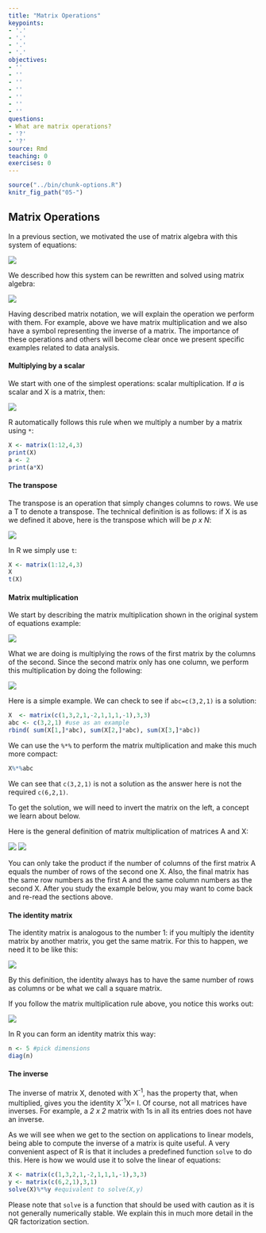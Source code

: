 ```yaml
---
title: "Matrix Operations"
keypoints:
- '.'
- '.'
- '.'
- '.'
objectives:
- ''
- ''
- ''
- ''
- ''
- ''
- ''
questions:
- What are matrix operations?
- '?'
- '?'
source: Rmd
teaching: 0
exercises: 0
---
```


```r
source("../bin/chunk-options.R")
knitr_fig_path("05-")
```

## Matrix Operations

In a previous section, we motivated the use of matrix algebra with this system of equations:

![](../fig/03-system-linear-equations.png)

We described how this system can be rewritten and solved using matrix algebra:

![](../fig/03-matrix-alg-notation.png)

Having described matrix notation, we will explain the operation we perform with them. For example, above we have matrix multiplication and we also have a symbol representing the inverse of a matrix. The importance of these operations and others will become clear once we present specific examples related to data analysis.

#### Multiplying by a scalar

We start with one of the simplest operations: scalar multiplication. If <i>a</i> is scalar and &Chi; is a matrix, then:

![](../fig/04-multiply-matrix-by-scalar.png)

R automatically follows this rule when we multiply a number by a matrix using `*`:

```r
X <- matrix(1:12,4,3)
print(X)
a <- 2
print(a*X)
```


#### The transpose

The transpose is an operation that simply changes columns to rows. We use a &Tau; to denote a transpose. The technical definition is as follows: if &Chi; is as we defined it above, here is the transpose which will be <i>p x N</i>:

![](../fig/04-transpose-matrix.png)

In R we simply use `t`:

```r
X <- matrix(1:12,4,3)
X
t(X)
```

#### Matrix multiplication

We start by describing the matrix multiplication shown in the original system of equations example:

![](../fig/03-system-linear-equations.png)

What we are doing is multiplying the rows of the first matrix by the columns of the second. Since the second matrix only has one column, we perform this multiplication by doing the following:

![](../fig/04-matrix-multiplication.png)

Here is a simple example. We can check to see if `abc=c(3,2,1)` is a solution:

```r
X  <- matrix(c(1,3,2,1,-2,1,1,1,-1),3,3)
abc <- c(3,2,1) #use as an example
rbind( sum(X[1,]*abc), sum(X[2,]*abc), sum(X[3,]*abc))
```

We can use the `%*%` to perform the matrix multiplication and make this much more compact:

```r
X%*%abc
```


We can see that `c(3,2,1)` is not a solution as the answer here is not the required `c(6,2,1)`.

To get the solution, we will need to invert the matrix on the left, a concept we learn about below.

Here is the general definition of matrix multiplication of matrices &Alpha; and &Chi;:

![](../fig/04-AX-matrix.png)
![](../fig/04-equals-sigma-ax-matrix.png)

You can only take the product if the number of columns of the first matrix &Alpha; equals the number of rows of the second one &Chi;. Also, the final matrix has the same row numbers as the first &Alpha; and the same column numbers as the second &Chi;. 
After you study the example below, you may want to come back and re-read the sections above.

#### The identity matrix

The identity matrix is analogous to the number 1: if you multiply the identity matrix by another matrix, you get the same matrix. For this to happen, we need it to be like this:

![](../fig/04-identity-matrix.png)

By this definition, the identity always has to have the same number of rows as columns or be what we call a square matrix.

If you follow the matrix multiplication rule above, you notice this works out:

![](../fig/04-X-times-identity-matrix.png)

In R you can form an identity matrix this way:
```r
n <- 5 #pick dimensions
diag(n)
```

#### The inverse

The inverse of matrix &Chi;, denoted with &Chi;<sup>-1</sup>, has the property that, when multiplied, gives you the identity &Chi;<sup>-1</sup>&Chi;= I. Of course, not all matrices have inverses. For example, a <i>2 x 2</i> matrix with 1s in all its entries does not have an inverse. 

As we will see when we get to the section on applications to linear models, being able to compute the inverse of a matrix is quite useful. A very convenient aspect of R is that it includes a predefined function `solve` to do this. Here is how we would use it to solve the linear of equations:

```r
X <- matrix(c(1,3,2,1,-2,1,1,1,-1),3,3)
y <- matrix(c(6,2,1),3,1)
solve(X)%*%y #equivalent to solve(X,y)
```

Please note that `solve` is a function that should be used with caution as it is not generally numerically stable. We explain this in much more detail in the QR factorization section. 
